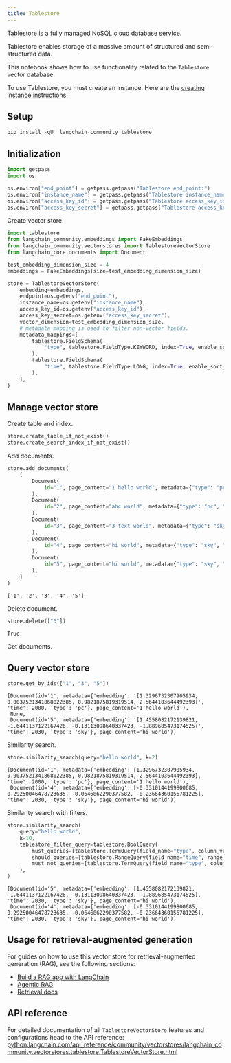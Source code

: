 ```yaml
---
title: Tablestore
---
```


[Tablestore](https://www.aliyun.com/product/ots) is a fully managed NoSQL cloud database service.

Tablestore enables storage of a massive amount of structured and semi-structured data.

This notebook shows how to use functionality related to the `Tablestore` vector database.

To use Tablestore, you must create an instance.
Here are the [creating instance instructions](https://help.aliyun.com/zh/tablestore/getting-started/manage-the-wide-column-model-in-the-tablestore-console).

## Setup

```python
pip install -qU  langchain-community tablestore
```

## Initialization

```python
import getpass
import os

os.environ["end_point"] = getpass.getpass("Tablestore end_point:")
os.environ["instance_name"] = getpass.getpass("Tablestore instance_name:")
os.environ["access_key_id"] = getpass.getpass("Tablestore access_key_id:")
os.environ["access_key_secret"] = getpass.getpass("Tablestore access_key_secret:")
```

Create vector store.

```python
import tablestore
from langchain_community.embeddings import FakeEmbeddings
from langchain_community.vectorstores import TablestoreVectorStore
from langchain_core.documents import Document

test_embedding_dimension_size = 4
embeddings = FakeEmbeddings(size=test_embedding_dimension_size)

store = TablestoreVectorStore(
    embedding=embeddings,
    endpoint=os.getenv("end_point"),
    instance_name=os.getenv("instance_name"),
    access_key_id=os.getenv("access_key_id"),
    access_key_secret=os.getenv("access_key_secret"),
    vector_dimension=test_embedding_dimension_size,
    # metadata mapping is used to filter non-vector fields.
    metadata_mappings=[
        tablestore.FieldSchema(
            "type", tablestore.FieldType.KEYWORD, index=True, enable_sort_and_agg=True
        ),
        tablestore.FieldSchema(
            "time", tablestore.FieldType.LONG, index=True, enable_sort_and_agg=True
        ),
    ],
)
```

## Manage vector store

Create table and index.

```python
store.create_table_if_not_exist()
store.create_search_index_if_not_exist()
```

Add documents.

```python
store.add_documents(
    [
        Document(
            id="1", page_content="1 hello world", metadata={"type": "pc", "time": 2000}
        ),
        Document(
            id="2", page_content="abc world", metadata={"type": "pc", "time": 2009}
        ),
        Document(
            id="3", page_content="3 text world", metadata={"type": "sky", "time": 2010}
        ),
        Document(
            id="4", page_content="hi world", metadata={"type": "sky", "time": 2030}
        ),
        Document(
            id="5", page_content="hi world", metadata={"type": "sky", "time": 2030}
        ),
    ]
)
```

```output
['1', '2', '3', '4', '5']
```

Delete document.

```python
store.delete(["3"])
```

```output
True
```

Get documents.

## Query vector store

```python
store.get_by_ids(["1", "3", "5"])
```

```output
[Document(id='1', metadata={'embedding': '[1.3296732307905934, 0.0037521341868022385, 0.9821875819319514, 2.5644103644492393]', 'time': 2000, 'type': 'pc'}, page_content='1 hello world'),
 None,
 Document(id='5', metadata={'embedding': '[1.4558082172139821, -1.6441137122167426, -0.13113098640337423, -1.889685473174525]', 'time': 2030, 'type': 'sky'}, page_content='hi world')]
```

Similarity search.

```python
store.similarity_search(query="hello world", k=2)
```

```output
[Document(id='1', metadata={'embedding': [1.3296732307905934, 0.0037521341868022385, 0.9821875819319514, 2.5644103644492393], 'time': 2000, 'type': 'pc'}, page_content='1 hello world'),
 Document(id='4', metadata={'embedding': [-0.3310144199800685, 0.29250046478723635, -0.0646862290377582, -0.23664360156781225], 'time': 2030, 'type': 'sky'}, page_content='hi world')]
```

Similarity search with filters.

```python
store.similarity_search(
    query="hello world",
    k=10,
    tablestore_filter_query=tablestore.BoolQuery(
        must_queries=[tablestore.TermQuery(field_name="type", column_value="sky")],
        should_queries=[tablestore.RangeQuery(field_name="time", range_from=2020)],
        must_not_queries=[tablestore.TermQuery(field_name="type", column_value="pc")],
    ),
)
```

```output
[Document(id='5', metadata={'embedding': [1.4558082172139821, -1.6441137122167426, -0.13113098640337423, -1.889685473174525], 'time': 2030, 'type': 'sky'}, page_content='hi world'),
 Document(id='4', metadata={'embedding': [-0.3310144199800685, 0.29250046478723635, -0.0646862290377582, -0.23664360156781225], 'time': 2030, 'type': 'sky'}, page_content='hi world')]
```

## Usage for retrieval-augmented generation

For guides on how to use this vector store for retrieval-augmented generation (RAG), see the following sections:

- [Build a RAG app with LangChain](/oss/langchain/rag)
- [Agentic RAG](/oss/langgraph/agentic-rag)
- [Retrieval docs](/oss/langchain/retrieval)


## API reference

For detailed documentation of all `TablestoreVectorStore` features and configurations head to the API reference:
 [python.langchain.com/api_reference/community/vectorstores/langchain_community.vectorstores.tablestore.TablestoreVectorStore.html](https://python.langchain.com/api_reference/community/vectorstores/langchain_community.vectorstores.tablestore.TablestoreVectorStore.html)
